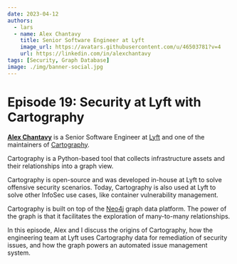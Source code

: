 ```yaml
---
date: 2023-04-12
authors:
  - lars
  - name: Alex Chantavy
    title: Senior Software Engineer at Lyft
    image_url: https://avatars.githubusercontent.com/u/46503781?v=4
    url: https://linkedin.com/in/alexchantavy
tags: [Security, Graph Database]
image: ./img/banner-social.jpg
---
```


# Episode 19: Security at Lyft with Cartography

[**Alex Chantavy**](https://linkedin.com/in/alexchantavy) is a Senior Software Engineer at [Lyft](https://lyft.com) and one of the maintainers of [Cartography](https://lyft.github.io/cartography).

Cartography is a Python-based tool that collects infrastructure assets and their relationships into a graph view.

Cartography is open-source and was developed in-house at Lyft to solve offensive security scenarios. Today, Cartography is also used at Lyft to solve other InfoSec use cases, like container vulnerability management.

Cartography is built on top of the [Neo4j](https://neo4j.com) graph data platform. The power of the graph is that it facilitates the exploration of many-to-many relationships.

In this episode, Alex and I discuss the origins of Cartography, how the engineering team at Lyft uses Cartography data for remediation of security issues, and how the graph powers an automated issue management system.

<YoutubeEmbed id="rRFP5_5UDBM" title="Episode 19: Security at Lyft with Cartography" />
